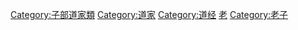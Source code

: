 [[Category:子部道家類|Category:子部道家類]]
[[Category:道家|Category:道家]]
[[Category:道经|Category:道经]]
[[Category:先秦典籍|老]]
[[Category:老子|Category:老子]]